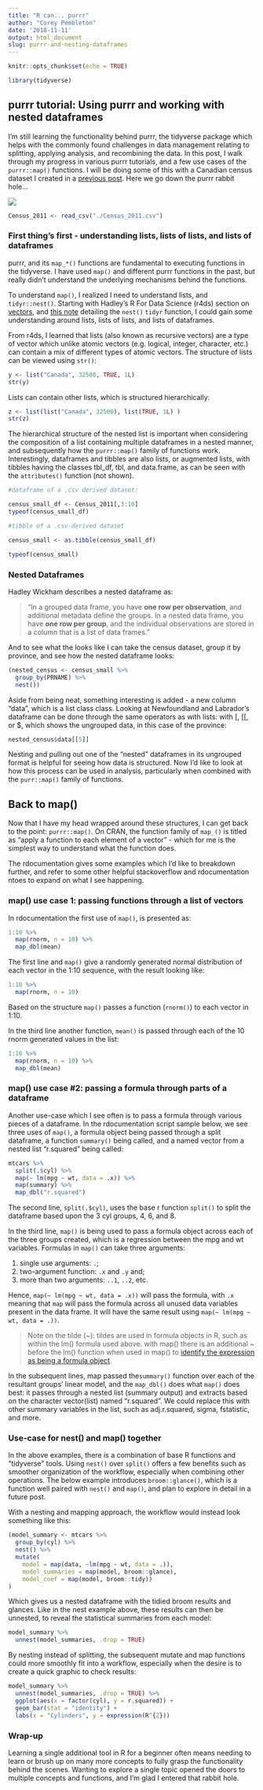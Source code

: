 ```yaml
---
title: "R can... purrr"
author: "Corey Pembleton"
date: '2018-11-11'
output: html_document
slug: purrr-and-nesting-dataframes
---
```


```r
knitr::opts_chunk$set(echo = TRUE)

library(tidyverse)
```

## purrr tutorial: Using purrr and working with nested dataframes

I'm still learning the functionality behind purrr, the tidyverse package which helps with the commonly found challenges in data management relating to splitting, applying analysis, and recombining the data. In this post, I walk through my progress in various purrr tutorials, and a few use cases of the ```purrr::map()``` functions. I will be doing some of this with a Canadian census dataset I created in a [previous post](https://coreypembleton.netlify.com/space-stats/canadian-census-data-cleaning-pt1/). Here we go down the purrr rabbit hole...

![](/img/alicerabbitholefeaturesmall.jpg)


```r
Census_2011 <- read_csv("./Census_2011.csv")

```

### First thing's first - understanding lists, lists of lists, and lists of dataframes

purrr, and its ```map_*()``` functions are fundamental to executing functions in the tidyverse. I have used ```map()``` and different purrr functions in the past, but really didn't understand the underlying mechanisms behind the functions.  

To understand ```map()```, I realized I need to understand lists, and ```tidyr::nest()```. Starting with Hadley's R For Data Science (r4ds) section on [vectors](https://r4ds.had.co.nz/vectors.html#introduction-13), and [this note](https://blog.rstudio.com/2016/02/02/tidyr-0-4-0/) detailing the ```nest()``` ```tidyr``` function, I could gain some understanding around lists, lists of lists, and lists of dataframes.

From r4ds, I learned that lists (also known as recursive vectors) are a type of vector  which unlike atomic vectors (e.g. logical, integer, character, etc.) can contain a mix of different types of atomic vectors. The structure of lists can be  viewed using ```str()```:

```r
y <- list("Canada", 32500, TRUE, 1L)
str(y)
```

Lists can contain other lists, which is structured hierarchically:

```r
z <- list(list("Canada", 32500), list(TRUE, 1L) )
str(z)
```

The hierarchical structure of the nested list is important when considering the composition of a list containing multiple dataframes in a nested manner, and subsequently how the ```purrr::map()``` family of functions work. Interestingly, dataframes and tibbles are also lists, or augmented lists, with tibbles having the classes tbl_df, tbl, and data.frame, as can be seen with the ```attributes()``` function (not shown). 

```r
#dataframe of a .csv derived dataset:

census_small_df <- Census_2011[,3:10]
typeof(census_small_df)

#tibble of a .csv-derived dataset

census_small <- as.tibble(census_small_df)

typeof(census_small)

```

### Nested Dataframes  

Hadley Wickham describes a nested dataframe as: 

> "In a grouped data frame, you have **one row per observation**, and additional metadata define the groups. In a nested data frame, you have **one row per group**, and the individual observations are stored in a column that is a list of data frames."

And to see what the looks like I can take the census dataset, group it by province, and see how the nested dataframe looks:

```r
(nested_census <- census_small %>% 
  group_by(PRNAME) %>%
  nest())
```

Aside from being neat, something interesting is added - a new column "data", which is a list class class. Looking at Newfoundland and Labrador's dataframe can be done through the same operators as with lists: with [, [[, or $, which shows the ungrouped data, in this case of the province: 

```r
nested_census$data[[5]]
```

Nesting and pulling out one of the "nested" dataframes in its ungrouped format is helpful for seeing how data is structured. Now I'd like to look at how this process can be used in analysis, particularly when combined with the ```purr::map()``` family of functions. 

## Back to map()

Now that I have my head wrapped around these structures, I can get back to the point: ```purrr::map()```. On CRAN, the function family of ```map_()``` is titled as "apply a function to each element of a vector" - which for me is the simplest way to understand what the function does.

The rdocumentation gives some examples which I'd like to breakdown further, and refer to some other helpful stackoverflow and rdocumentation ntoes to expand on what I see happening. 

### map() use case 1: passing functions through a list of vectors

In rdocumentation the first use of ```map()```, is presented as:

```r
1:10 %>%
  map(rnorm, n = 10) %>%
  map_dbl(mean)
```

The first line and ```map()``` give a randomly generated normal distribution of each vector in the 1:10 sequence, with the result looking like:

```r
1:10 %>%
  map(rnorm, n = 10)
```

Based on the structure ```map()``` passes a function (```rnorm()```) to each vector in 1:10. 

In the third line another function, ```mean()``` is passed through each of the 10 rnorm generated values in the list:

```r
1:10 %>%
  map(rnorm, n = 10) %>%
  map_dbl(mean)
```

### map() use case #2: passing a formula through parts of a dataframe  
Another use-case which I see often is to pass a formula through various pieces of a dataframe. In the rdocumentation script sample below, we see three uses of ```map()```, a formula object being passed through a split dataframe, a function ```summary()``` being called, and a named vector from a nested list "r.squared" being called:

```r
mtcars %>%
  split(.$cyl) %>%
  map(~ lm(mpg ~ wt, data = .x)) %>%
  map(summary) %>%
  map_dbl("r.squared")
```

The second line, ```split(.$cyl)```, uses the base r function ```split()``` to split the dataframe based upon the 3 cyl groups, 4, 6, and 8.  

In the third line,  ```map()``` is being used to pass a formula object across each of the three groups created, which is a regression between the mpg and wt variables. Formulas in ```map()``` can take three arguments:  

1.  single use arguments: ```.```; 
2.  two-argument function: ```.x``` and ```.y``` and; 
3.  more than two arguments: ```..1```, ```..2```, etc.

Hence, ```map(~ lm(mpg ~ wt, data = .x))``` will pass the formula, with ```.x``` meaning that ```map``` will pass the formula across all unused data variables present in the data frame. It will have the same result using ``` map(~ lm(mpg ~ wt, data = .))```. 

> Note on the tilde (~): tildes are used in formula objects in R, such as within the lm() formula used above. with map() there is an additional ~ before the lm() function when used in map() to [identify the expression as being a formula object](https://stackoverflow.com/questions/44834446/what-is-meaning-of-first-tilde-in-purrrmap). 


In the subsequent lines, map passed the```summary()``` function over each of the resultant groups' linear model, and the ```map_dbl()``` does what ```map()``` does best: it passes through a nested list (summary output) and extracts based on the character vector(list) named "r.squared". We could replace this with other summary variables in the list, such as adj.r.squared, sigma, fstatistic, and more.

### Use-case for nest() and map() together 

In the above examples, there is a combination of base R functions and "tidyverse" tools. Using ```nest()``` over ```split()``` offers a few benefits such as smoother organization of the workflow, especially when combining other operations. The below example introduces ```broom::glance()```, which is a function well paired with ```nest()``` and ```map()```, and plan to explore in detail in a future post.

With a nesting and mapping approach, the workflow would instead look something like this:

```r
(model_summary <- mtcars %>% 
  group_by(cyl) %>% 
  nest() %>% 
  mutate(
    model = map(data, ~lm(mpg ~ wt, data = .)),
    model_summaries = map(model, broom::glance),
    model_coef = map(model, broom::tidy))
)

```

Which gives us a nested dataframe with the tidied broom results and glances. Like in the nest example above, these results can then be unnested, to reveal the statistical summaries from each model:

```r
model_summary %>% 
  unnest(model_summaries, .drop = TRUE)

```

By nesting instead of splitting, the subsequent mutate and map functions could more smoothly fit into a workflow, especially when the desire is to create a quick graphic to check results:

```r
model_summary %>% 
  unnest(model_summaries, .drop = TRUE) %>% 
  ggplot(aes(x = factor(cyl), y = r.squared)) +
  geom_bar(stat = "identity") +
  labs(x = "Cylinders", y = expression(R^{2}))
```

### Wrap-up
Learning a single additional tool in R for a beginner often means needing to learn or brush up on many more concepts to fully grasp the functionality behind the scenes. Wanting to explore a single topic opened the doors to multiple concepts and functions, and I'm glad I entered that rabbit hole. 

















